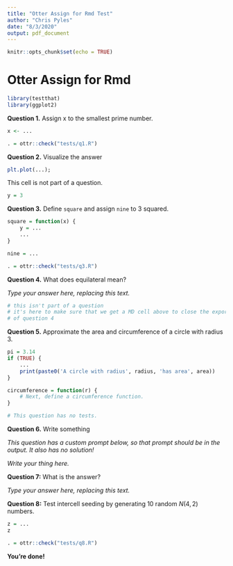 ```yaml
---
title: "Otter Assign for Rmd Test"
author: "Chris Pyles"
date: "8/3/2020"
output: pdf_document
---
```


```r
knitr::opts_chunk$set(echo = TRUE)
```

# Otter Assign for Rmd

```r
library(testthat)
library(ggplot2)
```

**Question 1.** Assign x to the smallest prime number.

```r
x <- ...
```

```r
. = ottr::check("tests/q1.R")
```

**Question 2.** Visualize the answer

```r
plt.plot(...);
```

This cell is not part of a question.

```r
y = 3
```

**Question 3.** Define `square` and assign `nine` to 3 squared.

```r
square = function(x) {
    y = ...
    ...
}

nine = ...
```

```r
. = ottr::check("tests/q3.R")
```

**Question 4.** What does equilateral mean?

_Type your answer here, replacing this text._

```r
# this isn't part of a question
# it's here to make sure that we get a MD cell above to close the export
# of question 4
```

**Question 5.** Approximate the area and circumference of a circle with radius 3.

```r
pi = 3.14
if (TRUE) {
    ...
    print(paste0('A circle with radius', radius, 'has area', area))
}

circumference = function(r) {
    # Next, define a circumference function.
}
```

```r
# This question has no tests.
```

**Question 6.** Write something

_This question has a custom prompt below, so that prompt should be in the output. It also has no solution!_

_Write your thing here._

**Question 7:** What is the answer?

_Type your answer here, replacing this text._

**Question 8:** Test intercell seeding by generating 10 random $N(4,2)$ numbers.

```r
z = ...
z
```

```r
. = ottr::check("tests/q8.R")
```

**You're done!**
